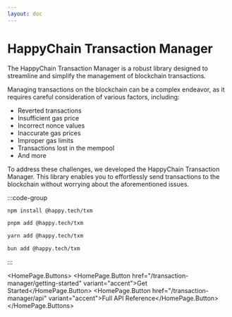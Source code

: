 ```yaml
---
layout: doc
---
```


# HappyChain Transaction Manager


The HappyChain Transaction Manager is a robust library designed to streamline and simplify the management of blockchain transactions.

Managing transactions on the blockchain can be a complex endeavor, as it requires careful consideration of various factors, including:

- Reverted transactions
- Insufficient gas price
- Incorrect nonce values
- Inaccurate gas prices
- Improper gas limits
- Transactions lost in the mempool
- And more

To address these challenges, we developed the HappyChain Transaction Manager. This library enables you to effortlessly send transactions to the blockchain without worrying about the aforementioned issues.

:::code-group

```bash [npm]
npm install @happy.tech/txm
```

```bash [pnpm]
pnpm add @happy.tech/txm
```

```bash [yarn]
yarn add @happy.tech/txm
```

```bash [bun]
bun add @happy.tech/txm
```

:::

<HomePage.Buttons>
    <HomePage.Button href="/transaction-manager/getting-started" variant="accent">Get Started</HomePage.Button>
    <HomePage.Button href="/transaction-manager/api" variant="accent">Full API Reference</HomePage.Button>
</HomePage.Buttons>


